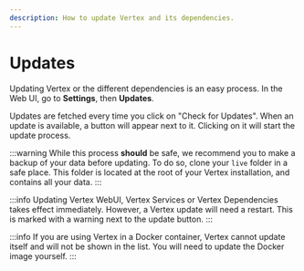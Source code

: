 ```yaml
---
description: How to update Vertex and its dependencies.
---
```


# Updates

Updating Vertex or the different dependencies is an easy process. In the Web UI, go to **Settings**, then **Updates**.

Updates are fetched every time you click on "Check for Updates". When an update is available, a button will appear next to it. Clicking on it will start the update process.

:::warning
While this process __should__ be safe, we recommend you to make a backup of your data before updating. To do so, clone your `live` folder in a safe place. This folder is located at the root of your Vertex installation, and contains all your data.
:::

:::info
Updating Vertex WebUI, Vertex Services or Vertex Dependencies takes effect immediately. However, a Vertex update will need a restart. This is marked with a warning next to the update button.
:::

:::info
If you are using Vertex in a Docker container, Vertex cannot update itself and will not be shown in the list. You will need to update the Docker image yourself.
:::
